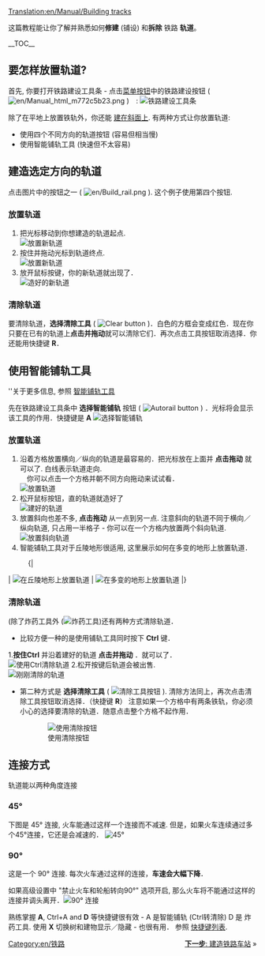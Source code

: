 [[Translation:en/Manual/Building tracks]]
{{zh/教程}}

<!-- for search bot mainly -->
这篇教程能让你了解并熟悉如何'''修建''' (铺设) 和'''拆除''' 铁路 '''轨道'''。

__TOC__
==要怎样放置轨道?==

首先, 你要打开铁路建设工具条 - 点击[[en/Manual/Game interface#the-menu-bar|菜单按钮]]中的铁路建设按钮 ( [[File:en/Manual html m772c5b23.png]] )　:
[[File:en/Railroad Construction.png|none|frame|铁路建设工具条]]

除了在平地上放置铁轨外，你还能 [[en/Archive/Manual/Settings/Build on slopes|建在斜面上]]. 有两种方式让你放置轨道:
* 使用四个不同方向的轨道按钮 (容易但相当慢)
* 使用智能铺轨工具 (快速但不太容易)

== 建造选定方向的轨道 ==

点击图片中的按钮之一 ( [[File:en/Build rail.png]] ). 这个例子使用第四个按钮.

=== 放置轨道 ===
#把光标移动到你想建造的轨道起点.<br/>[[File:en/Laying track 1.png|none|frame|放置新轨道]]
#按住并拖动光标到轨道终点.<br/>[[File:en/Laying track 2.png|none|frame|放置新轨道]]
#放开鼠标按键，你的新轨道就出现了．<br/>[[File:en/Laying track 3.png|none|frame|造好的新轨道]]

=== 清除轨道 === 
要清除轨道，'''选择清除工具''' ( [[File:en/Toggle clear active.png|Clear button]] )．白色的方框会变成红色．现在你只要在已有的轨道上'''点击并拖动'''就可以清除它们．再次点击工具按钮取消选择．你还能用快捷键 '''R'''．

== 使用智能铺轨工具 ==
''关于更多信息, 参照 [[en/Archive/Manual/Autorail|智能铺轨工具]]

先在铁路建设工具条中 '''选择智能铺轨''' 按钮 ( [[File:en/Build autorail.png|Autorail button]] ) ．光标将会显示该工具的作用．快捷键是 '''A'''
[[File:en/AutorailTut1.png|none|frame|选择智能铺轨]]

=== 放置轨道 ===
#沿着方格放置横向／纵向的轨道是最容易的．把光标放在上面并 '''点击拖动''' 就可以了. 白线表示轨道走向.<br/>　你可以点击一个方格并朝不同方向拖动来试试看．<br/>[[File:en/AutorailTut2.png|none|frame|放置轨道]]
#松开鼠标按钮，直的轨道就造好了<br/>[[File:en/AutorailTut3.png|none|frame|建好的轨道]]
#放置斜向也差不多, '''点击拖动''' 从一点到另一点. 注意斜向的轨道不同于横向／纵向轨道, 只占用一半格子 - 你可以在一个方格内放置两个斜向轨道.<br/>[[File:en/AutorailTut4.png|none|frame|放置斜向轨道]]
#智能铺轨工具对于丘陵地形很适用, 这里展示如何在多变的地形上放置轨道．
:{|
| [[File:en/AutorailTut5.png|none|frame|在丘陵地形上放置轨道]]
| [[File:en/AutorailTut6.png|none|frame|在多变的地形上放置轨道]]
|}
=== 清除轨道 ===
(除了炸药工具外 ([[File:en/Clear title.png|炸药工具]])还有两种方式清除轨道．

*比较方便一种的是使用铺轨工具同时按下 '''Ctrl''' 键．

1.'''按住Ctrl''' 并沿着建好的轨道 '''点击并拖动''' ．就可以了．<br/>
[[File:en/AutorailTut7.png|none|frame|使用Ctrl清除轨道]]
2.松开按键后轨道会被出售.<br/>
[[File:en/AutorailTut8.png|none|frame|刚刚清除的轨道]]

*第二种方式是 '''选择清除工具''' ( [[File:en/Toggle clear active.png|清除工具按钮]] ). 清除方法同上，再次点击清除工具按钮取消选择．（快捷键 '''R'''）  注意如果一个方格中有两条铁轨，你必须小心的选择要清除的轨道．随意点击整个方格不起作用．
:[[File:en/AutorailTut11.png|none|frame|使用清除按钮]]

== 连接方式 ==
轨道能以两种角度连接
===45&#176;=== 
下图是 45&#176; 连接, 火车能通过这样一个连接而不减速. 但是，如果火车连续通过多个45&#176;连接，它还是会减速的． 
[[File:en/AutorailTut9.png|frame|none|45&#176;]]

===90&#176;===
这是一个 90&#176; 连接. 每次火车通过这样的连接，'''车速会大幅下降'''．

如果高级设置中 "禁止火车和轮船转向90&#176;" 选项开启, 那么火车将不能通过这样的连接并调头离开．[[File:en/AutorailTut10.png|frame|none|90&#176; 连接]]

熟练掌握 '''A''', Ctrl+A and '''D''' 等快捷键很有效 - A 是智能铺轨 (Ctrl转清除) D 是 炸药工具. 使用 '''X''' 切换树和建物显示／隐藏 - 也很有用． 参照 [[en/Manual/Hotkeys|快捷键列表]].

<span style="float: right">[[zh/Manual/教程/建造列车车站|'''下一步''': 建造铁路车站]] &raquo;</span>

[[Category:en/铁路]]